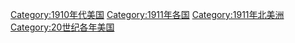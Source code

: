 {{portal|美國}}
{{Commonscat|1911 in the United States}}
{{Year by category
|m=1
|c=9
|d=1
|y=1
|cat=美国
|sortkey=美国
|parent=20世纪各年美国
|subcat=1910年代美国
}}

[[Category:1910年代美国|Category:1910年代美国]]
[[Category:1911年各国|Category:1911年各国]]
[[Category:1911年北美洲|Category:1911年北美洲]]
[[Category:20世纪各年美国|Category:20世纪各年美国]]